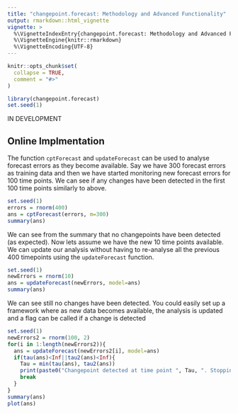 ```yaml
---
title: "changepoint.forecast: Methodology and Advanced Functionality"
output: rmarkdown::html_vignette
vignette: >
  %\VignetteIndexEntry{changepoint.forecast: Methodology and Advanced Functionality}
  %\VignetteEngine{knitr::rmarkdown}
  %\VignetteEncoding{UTF-8}
---
```


```r
knitr::opts_chunk$set(
  collapse = TRUE,
  comment = "#>"
)
```

```r
library(changepoint.forecast)
set.seed(1)
```

IN DEVELOPMENT

## Online Implmentation 
The function `cptForecast` and `updateForecast` can be used to analyse forecast errors as they become available. Say we have 300 forecast errors as training data and then we have started monitoring new forecast errors for 100 time points. We can see if any changes have been detected in the first 100 time points similarly to above.

```r
set.seed(1)
errors = rnorm(400)
ans = cptForecast(errors, m=300)
summary(ans)
```

We can see from the summary that no changepoints have been detected (as expected). Now lets assume we have the new 10 time points available. We can update our analysis without having to re-analyse all the previous 400 timepoints using the `updateForecast` function.

```r
set.seed(1)
newErrors = rnorm(10)
ans = updateForecast(newErrors, model=ans)
summary(ans)
```
We can see still no changes have been detected. You could easily set up a framework where as new data becomes available, the analysis is updated and a flag can be called if a change is detected

```r
set.seed(1)
newErrors2 = rnorm(100, 2)
for(i in 1:length(newErrors2)){
  ans = updateForecast(newErrors2[i], model=ans)
  if(tau(ans)<Inf||tau2(ans)<Inf){
    Tau = min(tau(ans), tau2(ans))
    print(paste0("Changepoint detected at time point ", Tau, ". Stopping analysis"))
    break
  }
}
summary(ans)
plot(ans)
```
